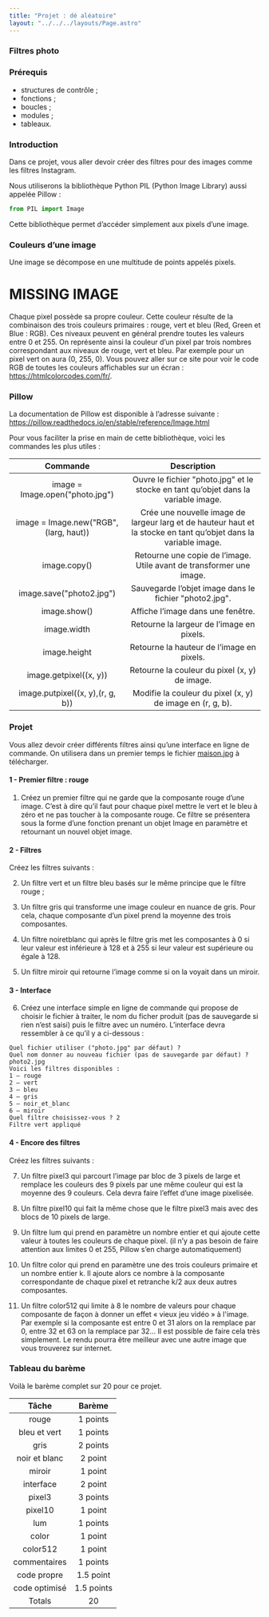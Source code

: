 ```yaml
---
title: "Projet : dé aléatoire"
layout: "../../../layouts/Page.astro"
---
```


### Filtres photo

### Prérequis
- structures de contrôle ;
- fonctions ;
- boucles ;
- modules ;
- tableaux.

### Introduction

Dans ce projet, vous aller devoir créer des filtres pour des images comme les filtres Instagram.

Nous utiliserons la bibliothèque Python PIL (Python Image Library) aussi appelée Pillow :

```py
from PIL import Image
```

Cette bibliothèque permet d’accéder simplement aux pixels d’une image.

### Couleurs d’une image
Une image se décompose en une multitude de points appelés pixels.

# MISSING IMAGE

Chaque pixel possède sa propre couleur. Cette couleur résulte de la combinaison des trois couleurs primaires : rouge, vert et bleu (Red, Green et Blue : RGB). Ces niveaux peuvent en général prendre toutes les valeurs entre 0 et 255. On représente ainsi la couleur d’un pixel par trois nombres correspondant aux niveaux de rouge, vert et bleu. Par exemple pour un pixel vert on aura (0, 255, 0). Vous pouvez aller sur ce site pour voir le code RGB de toutes les couleurs affichables sur un écran : https://htmlcolorcodes.com/fr/.

### Pillow
La documentation de Pillow est disponible à l’adresse suivante : https://pillow.readthedocs.io/en/stable/reference/Image.html

Pour vous faciliter la prise en main de cette bibliothèque, voici les commandes les plus utiles :

| Commande | Description |
| :-: | :-: |
| image = Image.open("photo.jpg") | Ouvre le fichier "photo.jpg" et le stocke en tant qu’objet dans la variable image. |
| image = Image.new("RGB", (larg, haut)) | Crée une nouvelle image de largeur larg et de hauteur haut et la stocke en tant qu’objet dans la variable image. |
| image.copy() | Retourne une copie de l’image. Utile avant de transformer une image. |
| image.save("photo2.jpg") | Sauvegarde l’objet image dans le fichier "photo2.jpg". |
| image.show() | Affiche l’image dans une fenêtre. |
| image.width | Retourne la largeur de l’image en pixels. |
| image.height | Retourne la hauteur de l’image en pixels. |
| image.getpixel((x, y)) | Retourne la couleur du pixel (x, y) de image. |
| image.putpixel((x, y),(r, g, b)) | Modifie la couleur du pixel (x, y) de image en (r, g, b). |

### Projet
Vous allez devoir créer différents filtres ainsi qu’une interface en ligne de commande. On utilisera dans un premier temps le fichier [maison.jpg](maison.jpg) à télécharger.

#### 1 - Premier filtre : rouge
1) Créez un premier filtre qui ne garde que la composante rouge d’une image. C’est à dire qu’il faut pour chaque pixel mettre le vert et le bleu à zéro et ne pas toucher à la composante rouge. Ce filtre se présentera sous la forme d’une fonction prenant un objet Image en paramètre et retournant un nouvel objet image.

#### 2 - Filtres
Créez les filtres suivants :

2) Un filtre vert et un filtre bleu basés sur le même principe que le filtre rouge ;

3) Un filtre gris qui transforme une image couleur en nuance de gris. Pour cela, chaque composante d’un pixel prend la moyenne des trois composantes.

4) Un filtre noiretblanc qui après le filtre gris met les composantes à 0 si leur valeur est inférieure à 128 et à 255 si leur valeur est supérieure ou égale à 128.

5) Un filtre miroir qui retourne l’image comme si on la voyait dans un miroir.

#### 3 - Interface
6) Créez une interface simple en ligne de commande qui propose de choisir le fichier à traiter, le nom du ficher produit (pas de sauvegarde si rien n’est saisi) puis le filtre avec un numéro. L’interface devra ressembler à ce qu’il y a ci-dessous :

```
Quel fichier utiliser ("photo.jpg" par défaut) ?
Quel nom donner au nouveau fichier (pas de sauvegarde par défaut) ? photo2.jpg
Voici les filtres disponibles :
1 – rouge
2 – vert
3 – bleu
4 – gris
5 – noir_et_blanc
6 – miroir
Quel filtre choisissez-vous ? 2
Filtre vert appliqué
```

#### 4 - Encore des filtres
Créez les filtres suivants :

7) Un filtre pixel3 qui parcourt l’image par bloc de 3 pixels de large et remplace les couleurs des 9 pixels par une même couleur qui est la moyenne des 9 couleurs. Cela devra faire l’effet d’une image pixelisée.

8) Un filtre pixel10 qui fait la même chose que le filtre pixel3 mais avec des blocs de 10 pixels de large.

9) Un filtre lum qui prend en paramètre un nombre entier et qui ajoute cette valeur à toutes les couleurs de chaque pixel. (il n’y a pas besoin de faire attention aux limites 0 et 255, Pillow s’en charge automatiquement)

10) Un filtre color qui prend en paramètre une des trois couleurs primaire et un nombre entier k. Il ajoute alors ce nombre à la composante correspondante de chaque pixel et retranche k/2 aux deux autres composantes.

11) Un filtre color512 qui limite à 8 le nombre de valeurs pour chaque composante de façon à donner un effet « vieux jeu vidéo » à l'image. Par exemple si la composante est entre 0 et 31 alors on la remplace par 0, entre 32 et 63 on la remplace par 32… Il est possible de faire cela très simplement. Le rendu pourra être meilleur avec une autre image que vous trouverez sur internet.

### Tableau du barème
Voilà le barème complet sur 20 pour ce projet.

| Tâche | Barème |
| :-: | :-: |
| rouge | 1 points |
| bleu et vert | 1 points |
| gris | 2 points |
| noir et blanc | 2 point |
| miroir | 1 point |
| interface | 2 point |
| pixel3 | 3 points |
| pixel10 | 1 point |
| lum | 1 points |
| color | 1 point |
| color512 | 1 point |
| commentaires | 1 points |
| code propre | 1.5 point |
| code optimisé | 1.5 points |
| Totals | 20 |
